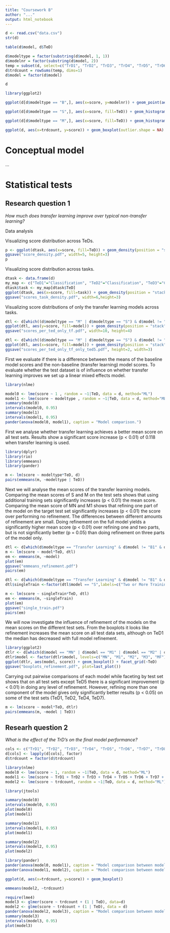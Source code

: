 ```yaml
---
title: "Coursework B"
author: "..."
output: html_notebook
---
```




```r
d <- read.csv("data.csv")
str(d)
```

```r
table(d$model, d$TeD)
```

```r
d$modeltype = factor(substring(d$model, 1, 1))
d$modelnr = factor(substring(d$model, 2))
temp = subset(d, select=c("TrD1", "TrD2", "TrD3", "TrD4", "TrD5", "TrD6", "TrD7", "TrD8"))
d$trdcount = rowSums(temp, dims=1)
d$model = factor(d$model)
```

```r
d
```

```r
library(ggplot2)

ggplot(d[d$modeltype == "B",], aes(x=score, y=modelnr)) + geom_point(aes(col=TeD), alpha=0.5, size=5) + ggtitle("Baseline models")
```

```r
ggplot(d[d$modeltype == "S",], aes(x=score, fill=TeD)) + geom_histogram() + ggtitle("Single TrD model")
```

```r
ggplot(d[d$modeltype == "M",], aes(x=score, fill=TeD)) + geom_histogram() + facet_grid(modelnr ~ .) + ggtitle("Multiple TrD models")
```

```r
ggplot(d, aes(x=trdcount, y=score)) + geom_boxplot(outlier.shape = NA) + geom_jitter(width = 0.2, alpha=0.3, size=1, aes(col=modeltype))
```

# Conceptual model

...

# Statistical tests

## Research question 1

*How much does transfer learning improve over typical non-transfer learning?*

Data analysis

Visualizing score distribution across TeDs.
``` r
p <- ggplot(dtask, aes(x=score, fill=TeD)) + geom_density(position = "stack", size=0.1) + facet_grid(~modeltype)
ggsave("score_density.pdf", width=5, height=3)
p
```
Visualizing score distribution across tasks.
``` r
dtask <- data.frame(d)
my_map <- c("TeD1"="Classification", "TeD2"="Classification", "TeD3"="Classification", "TeD4"="Classification", "TeD5"="Recommendation", "TeD6"="Regression", "TeD7"="Regression")
dtask$task <- my_map[dtask$TeD]
ggplot(dtask, aes(x=score, fill=task)) + geom_density(position = "stack", size=0.1) + facet_grid(~modeltype)
ggsave("scores_task_density.pdf", width=6,height=3)
```
Visualizing score distributions of only the transfer learning models across tasks.
``` r
dtl <- d[which((d$modeltype == "M" | d$modeltype == "S") & d$model != "B1" & d$model != "B2" & d$TeD != "TeD5"), c("model", "TeD", "score")]
ggplot(dtl, aes(y=score, fill=model)) + geom_density(position = "stack", size=0.1) + facet_grid(~TeD)
ggsave("scores_per_ted_only_tf.pdf", width=10, height=4)
```
``` r
dtl <- d[which((d$modeltype == "M" | d$modeltype == "S") & d$model != "B1" & d$model != "B2" & d$TeD == "TeD5"), c("model", "TeD", "score")]
ggplot(dtl, aes(x=score, fill=model)) + geom_density(position = "stack", size=0.1) + facet_grid(~TeD)
ggsave("scores_per_ted_only_tf_only_ted5.pdf", height=2, width=3)
```

First we evaluate if there is a difference between the means of the baseline model scores and the non-baseline (transfer learning) model scores.
To evaluate whether the test dataset is of influence on whether transfer learning improves we set up a linear mixed effects model.

```r
library(nlme)

model0 <- lme(score ~ 1 , random = ~1|TeD, data = d, method="ML")
model1 <- lme(score ~ modeltype , random = ~1|TeD, data = d, method="ML")
summary(model0)
intervals(model0, 0.95)
summary(model1)
intervals(model1, 0.95)
pander(anova(model0, model1), caption = "Model comparison.")
```
First we analyse whether transfer learning achieves a better mean score on all test sets. Results show a significant score increase (p < 0.01) of 0.118 when transfer learning is used.
``` r
library(dplyr)
library(rio)
library(emmeans)
library(pander)

m <- lm(score ~ modeltype*TeD, d)
pairs(emmeans(m, ~modeltype | TeD))
```

<!-- Nog wat toevoegen over p value ajustment (wat wordt gedaan door emmeans) -->
Next we will analyse the mean scores of the transfer learning models. Comparing the mean scores of S and M on the test sets shows that using additional training sets significantly increases (p < 0.01) the mean score. Comparing the mean score of MN and M1 shows that refining one part of the model on the target test set significantly increases (p < 0.01) the score over performing no refinement. The differences between different amounts of refinement are small. Doing refinement on the full model yields a significantly higher mean score (p < 0.01) over refining one and two parts, but is not significantly better (p = 0.05) than doing refinement on three parts of the model only.
``` r
dtl <- d[which(d$modeltype == "Transfer Learning" & d$model != "B1" & d$model != "B2"), c("model", "TeD", "score")]
m <- lm(score ~ model*TeD, dtl)
em <- emmeans(m, ~model)
plot(em)
ggsave("emmeans_refinement.pdf")
pairs(em)
```
``` r
dtl <- d[which(d$modeltype == "Transfer Learning" & d$model != "B1" & d$model != "B2"), c("model", "TeD", "score")]
dtl$singleTrain <-factor(dtl$model == "S",labels=c("Two or More Training Sets", "Single Training Set"))

m <- lm(score ~ singleTrain*TeD, dtl)
em <- emmeans(m, ~singleTrain)
plot(em)
ggsave("single_train.pdf")
pairs(em)
```

We will now investigate the influence of refinement of the models on the mean scores on the different test sets. From the boxplots it looks like refinement increases the mean score on all test data sets, although on TeD1 the median has decreased with full model refinement.
``` r
library(ggplot2)
dtlr <- d[which(d$model == "MN" | d$model == "M1" | d$model == "M2" | d$model == "M3" | d$model == "MF" ), c("model", "TeD", "score")]
dtlr$model <- factor(dtlr$model, levels=c("MN", "M1", "M2", "M3", "MF"))
ggplot(dtlr, aes(model, score)) + geom_boxplot() + facet_grid(~TeD)
ggsave("boxplots_refinement.pdf", plot=last_plot())
```
Carrying out pairwise comparisons of each model while faceting by test set shows that on all test sets except TeD5 there is a significant improvement (p < 0.01) in doing any level of refinement. However, refining more than one component of the model gives only significantly better results (p < 0.05) on some of the test sets (TeD1, TeD2, TeD4, TeD7).
``` r
m <- lm(score ~ model*TeD, dtlr)
pairs(emmeans(m, ~model | TeD))
```


## Researh question 2

*What is the effect of the TrD’s on the final model performance?*

```r
cols <- c("TrD1", "TrD2", "TrD3", "TrD4", "TrD5", "TrD6", "TrD7", "TrD8")
d[cols] <- lapply(d[cols], factor)
d$trdcount = factor(d$trdcount)
```

```r
library(nlme)
model0 <- lme(score ~ 1, random = ~1|TeD, data = d, method="ML")
model1 <- lme(score ~ TrD1 + TrD2 + TrD3 + TrD4 + TrD5 + TrD6 + TrD7 + TrD8, random = ~1|TeD, data = d, method="ML")
model2 <- lme(score ~ trdcount, random = ~1|TeD, data = d, method="ML")
```

```r
library(jtools)

summary(model0)
intervals(model0, 0.95)
plot(model0)
plot(model1)
```

```r
summary(model1)
intervals(model1, 0.95)
plot(model1)
```
```r
summary(model2)
intervals(model2, 0.95)
plot(model2)
```

```r
library(pander)
pander(anova(model0, model1), caption = "Model comparison between model 0 and model 1")
pander(anova(model1, model2), caption = "Model comparison between model 0 and model 1")
```

```r
ggplot(d, aes(x=trdcount, y=score)) + geom_boxplot()
```
```r
emmeans(model2, ~trdcount)
```


```r
require(lme4)
model3 <- glmer(score ~ trdcount + (1 | TeD), data=d)
model2 <- glme(score ~ trdcount + (1 | TeD), data = d)
pander(anova(model2, model3), caption = "Model comparison between model 2 and model 3")
summary(model3)
intervals(model3, 0.95)
plot(model3)
```

